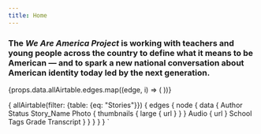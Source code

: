 ```yaml
---
title: Home
---
```



<ThemeProvider theme={theme}>
<Layout>

### The *We Are America Project* is working with teachers and young people across the country to define what it means to be American — and to spark a new national conversation about American identity today led by the next generation. 

<Gallery>
{props.data.allAirtable.edges.map((edge, i) => (
    <StoryCard
        photoUrl={edge.node.data.Photo[0].thumbnails.large.url}
        title={edge.node.data.Story_Name}
        author={edge.node.data.Author}
        audio={edge.node.data.Audio ? (edge.node.data.Audio[0].url) : ''}
    />
))}
</Gallery>
</Layout>
</ThemeProvider>


{
  allAirtable(filter: {table: {eq: "Stories"}}) {
    edges {
      node {
        data {
          Author
          Status
          Story_Name
          Photo {
            thumbnails {
              large {
                url
              }
            }
          }
          Audio {
            url
          }
          School
          Tags
          Grade
          Transcript
        }
      }
    }
  }
}
`